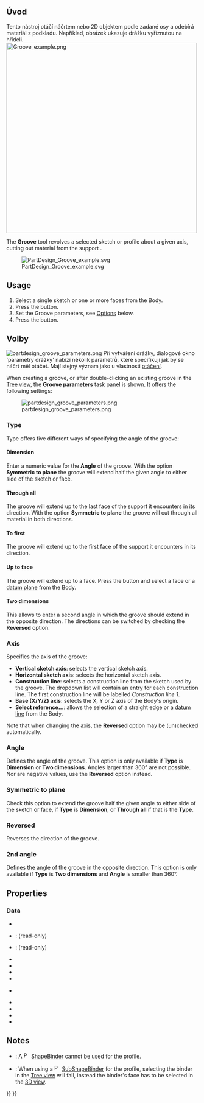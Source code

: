 <languages/>

{{Docnav
|[[PartDesign_Hole|Hole]]
|[[PartDesign_SubtractiveLoft|Subtractive loft]]
|[[PartDesign_Workbench|PartDesign]]
|IconL=PartDesign_Hole.svg
|IconR=PartDesign_SubtractiveLoft.svg
|IconC=Workbench_PartDesign.svg
}}

<div class="mw-translate-fuzzy">
{{GuiCommand/cs|Name=PartDesign_Groove|Name/cs=PartDesign Groove|Workbenches=[[PartDesign Workbench/cs|Návrh dílu]], Complete|MenuLocation=PartDesign -> Groove}}
</div>

<span id="Description"></span>
<div class="mw-translate-fuzzy">
==Úvod==
Tento nástroj otáčí náčrtem nebo 2D objektem podle zadané osy a odebírá materiál z podkladu. Například, obrázek ukazuje drážku vyříznutou na hřídeli.
[[Image:Groove_example.png|500px|left]]
{{clear}}
</div>

The '''Groove''' tool revolves a selected sketch or profile about a given axis, cutting out material from the support .

[[File:PartDesign Groove example.svg|none]]

{{Caption|Above: sketch (A) is revolved around axis (B); resulting groove on solid (C) is shown right.}}

==Usage==

# Select a single sketch or one or more faces from the Body.
# Press the {{Button|[[Image:PartDesign_Groove.svg|16px]] [[PartDesign_Groove|Groove]]}} button.
# Set the Groove parameters, see [[#Options|Options]] below.
# Press the {{Button|OK}} button.

<span id="Options"></span>
<div class="mw-translate-fuzzy">
==Volby==
[[Image:partdesign_groove_parameters.png|left]]
Při vytváření drážky, dialogové okno 'parametry drážky' nabízí několik parametrů, které specifikují jak by se náčrt měl otáčet. Mají stejný význam jako u vlastnosti [[PartDesign_Revolution#Options|otáčení]].
</div>

When creating a groove, or after double-clicking an existing groove in the [[Tree_view|Tree view]], the '''Groove parameters''' task panel is shown. It offers the following settings:<!--The 1.0 dev version wrongly shows "Revolution parameters"-->

[[Image:partdesign_groove_parameters.png|frame|left]]

===Type===

{{Version|1.0}}

Type offers five different ways of specifying the angle of the groove:

====Dimension====

Enter a numeric value for the '''Angle''' of the groove. With the option '''Symmetric to plane''' the groove will extend half the given angle to either side of the sketch or face.

====Through all====

The groove will extend up to the last face of the support it encounters in its direction. With the option '''Symmetric to plane''' the groove will cut through all material in both directions.

====To first====

The groove will extend up to the first face of the support it encounters in its direction.

====Up to face====

The groove will extend up to a face. Press the {{Button|Face}} button and select a face or a [[PartDesign_Plane|datum plane]] from the Body.

====Two dimensions====

This allows to enter a second angle in which the groove should extend in the opposite direction. The directions can be switched by checking the '''Reversed''' option.

===Axis ===

Specifies the axis of the groove:

* '''Vertical sketch axis''': selects the vertical sketch axis.
* '''Horizontal sketch axis''': selects the horizontal sketch axis.
* '''Construction line''': selects a construction line from the sketch used by the groove. The dropdown list will contain an entry for each construction line. The first construction line will be labelled ''Construction line 1''.
* '''Base (X/Y/Z) axis''': selects the X, Y or Z axis of the Body's origin.
* '''Select reference...''': allows the selection of a straight edge or a [[PartDesign_Line|datum line]] from the Body.

Note that when changing the axis, the '''Reversed''' option may be (un)checked automatically.

===Angle ===

Defines the angle of the groove. This option is only available if '''Type''' is '''Dimension''' or '''Two dimensions'''. Angles larger than 360° are not possible. Nor are negative values, use the '''Reversed''' option instead.

===Symmetric to plane ===

Check this option to extend  the groove half the given angle to either side of the sketch or face, if '''Type''' is '''Dimension''', or '''Through all''' if that is the '''Type'''.

===Reversed ===

Reverses the direction of the groove.

===2nd angle===

{{Version|1.0}}

Defines the angle of the groove in the opposite direction. This option is only available if '''Type''' is '''Two dimensions''' and '''Angle''' is smaller than 360°.

== Properties ==

===Data===

{{TitleProperty|Groove}}

* {{PropertyData|Type|Enumeration}}
* {{PropertyData|Base|Vector}}: (read-only)
* {{PropertyData|Axis|Vector}}: (read-only)
* {{PropertyData|Angle|Angle}}
* {{PropertyData|Angle2|Angle}}
* {{PropertyData|Up To Face|LinkSub}}
* {{PropertyData|Reference Axis|LinkSub}}

{{TitleProperty|Part Design}}

* {{PropertyData|Refine|Bool}}

{{TitleProperty|Sketch Based}}

* {{PropertyData|Profile|LinkSub}}
* {{PropertyData|Midplane|Bool}}
* {{PropertyData|Reversed|Bool}}
* {{PropertyData|Allow Multi Face|Bool}}

== Notes ==

* {{VersionMinus|0.21}}: A [[File:PartDesign_ShapeBinder.svg|16px]] [[PartDesign_ShapeBinder|ShapeBinder]] cannot be used for the profile.
* {{VersionMinus|0.21}}: When using a [[File:PartDesign_SubShapeBinder.svg|16px]] [[PartDesign_SubShapeBinder|SubShapeBinder]] for the profile, selecting the binder in the [[Tree_view|Tree view]] will fail, instead the binder's face has to be selected in the [[3D_view|3D view]].


{{Docnav
|[[PartDesign_Hole|Hole]]
|[[PartDesign_SubtractiveLoft|Subtractive loft]]
|[[PartDesign_Workbench|PartDesign]]
|IconL=PartDesign_Hole.svg
|IconR=PartDesign_SubtractiveLoft.svg
|IconC=Workbench_PartDesign.svg
}}

{{PartDesign Tools navi{{#translation:}}}}
{{Userdocnavi{{#translation:}}}}